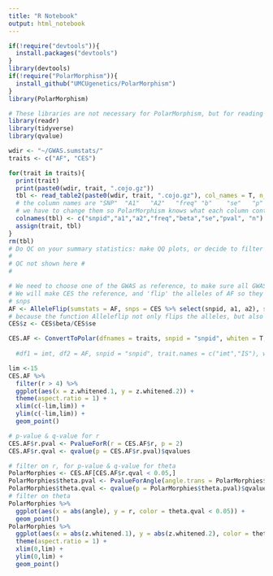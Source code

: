 ```yaml
---
title: "R Notebook"
output: html_notebook
---
```

```r
if(!require("devtools")){
  install.packages("devtools")
}
library(devtools)
if(!require("PolarMorphism")){
  install_github("UMCUgenetics/PolarMorphism")
}
library(PolarMorphism)
```
```r
# These libraries are not necessary for PolarMorphism, but for reading in the data and making plots as I made them here. You can of course use your own preferred methods.
library(readr)
library(tidyverse)
library(qvalue)
```

```r
wdir <- "~/GWAS.sumstats/"
traits <- c("AF", "CES")

for(trait in traits){
  print(trait)
  print(paste0(wdir, trait, ".cojo.gz"))
  tbl <- read_table2(paste0(wdir, trait, ".cojo.gz"), col_names = T, n_max = 10000)
  # the column names are "SNP"  "A1"   "A2"   "freq" "b"    "se"   "p"    "n"
  # we have to change them so PolarMorphism knows what each column contains
  colnames(tbl) <- c("snpid","a1","a2","freq","beta","se","pval", "n") # note that PolarMorphism does not need or use the "n" column
  assign(trait, tbl)
}
rm(tbl)
# Do QC on your summary statistics: make QQ plots, or decide to filter on minor allele frequency or imputation quality based on other criteria
#
# QC not shown here #
#

# We need to choose one of the GWAS as reference, to make sure all GWAS's have the same reference and alternative allele for each SNP
# We will make CES the reference, and 'flip' the alleles of AF so they align with imt
# snps 
AF <- AlleleFlip(sumstats = AF, snps = CES %>% select(snpid, a1, a2), snpid = "snpid", only.a2 = F)
# because the function Alleleflip not only flips the alleles, but also adds a z-score column, we have to manually do that for imt
CES$z <- CES$beta/CES$se

CES.AF <- ConvertToPolar(dfnames = traits, snpid = "snpid", whiten = T, LDcorrect = F)
  
  #df1 = imt, df2 = AF, snpid = "snpid", trait.names = c("imt","IS"), whiten = T, ld.correct = T, covsnps = intersect(imt$snpid, IS$snpid))

lim <-15
CES.AF %>%
  filter(r > 4) %>%
  ggplot(aes(x = z.whitened.1, y = z.whitened.2)) +
  theme(aspect.ratio = 1) +
  xlim(c(-lim,lim)) +
  ylim(c(-lim,lim)) +
  geom_point()
```
```r
# p-value & q-value for r
CES.AF$r.pval <- PvalueForR(r = CES.AF$r, p = 2)
CES.AF$r.qval <- qvalue(p = CES.AF$r.pval)$qvalues

# filter on r, for p-value & q-value for theta
PolarMorphies <- CES.AF[CES.AF$r.qval < 0.05,]
PolarMorphies$theta.pval <- PvalueForAngle(angle.trans = PolarMorphies$angle, r = PolarMorphies$r)
PolarMorphies$theta.qval <- qvalue(p = PolarMorphies$theta.pval)$qvalues
# filter on theta
PolarMorphies %>%
  ggplot(aes(x = abs(angle), y = r, color = theta.qval < 0.05)) +
  geom_point()
PolarMorphies %>%
  ggplot(aes(x = abs(z.whitened.1), y = abs(z.whitened.2), color = theta.qval < 0.05)) +
  theme(aspect.ratio = 1) +
  xlim(0,lim) +
  ylim(0,lim) +
  geom_point()
```



